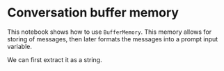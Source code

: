 # Conversation buffer memory

This notebook shows how to use `BufferMemory`. This memory allows for storing of messages, then later formats the messages into a prompt input variable.

We can first extract it as a string.


<Example/>

